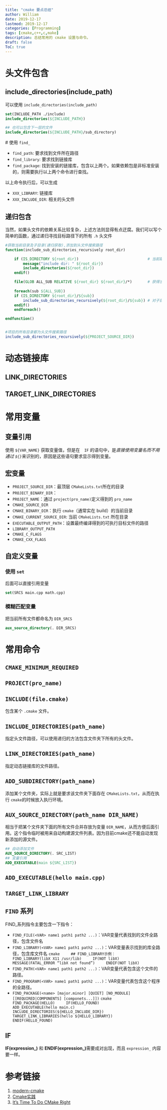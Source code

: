 ```yaml
---
title: "cmake 要点总结"
author: William
date: 2019-12-17
lastmod: 2019-12-17
categories: [Programming]
tags: [cmake,c++,c,make]
description: 总结常用的 cmake 设置与命令。 
draft: false
ToC: true
---
```




# 头文件包含

## include_directories(include_path)

可以使用 `include_directories(include_path)`

```cmake
set(INCLUDE_PATH ./include)
include_directories(${INCLUDE_PATH})

## 也可以包含下一层的文件
include_directories(${INCLUDE_PATH}/sub_directory)
```

 # 使用 `find_`

 - `find_path`: 要求找到文件所在路径
 - `find_library`: 要求找到链接库
 - `find_package`: 找到安装的链接库，包含以上两个。如果依赖包是非标准安装的，则需要执行以上两个命令进行查找。

 以上命令执行后，可以生成

 - `XXX_LIBRARY`: 链接库
 - `XXX_INCLUDE_DIR`: 相关的头文件




## 递归包含

当然，如果头文件的依赖关系比较复杂，上述方法则显得有点迂腐。我们可以写个简单的函数，通过递归寻找目标路径下的所有 `.h` 头文件

```cmake
#获取当前目录及子目录(递归获取),添加到头文件搜索路径
function(include_sub_directories_recursively root_dir)

    if (IS_DIRECTORY ${root_dir})                               # 当前路径是一个目录吗，是的话就加入到包含目录
        message("include dir: " ${root_dir})
        include_directories(${root_dir})
    endif()

    file(GLOB ALL_SUB RELATIVE ${root_dir} ${root_dir}/*)       # 获得当前目录下的所有文件，让如ALL_SUB列表中
    
    foreach(sub ${ALL_SUB})
    if (IS_DIRECTORY ${root_dir}/${sub})
        include_sub_directories_recursively(${root_dir}/${sub}) # 对子目录递归调用，包含
    endif()
    endforeach()

endfunction()


#项目的所有目录都为头文件搜索路径
include_sub_directories_recursively(${PROJECT_SOURCE_DIR})
```

# 动态链接库

## LINK_DIRECTORIES

## TARGET_LINK_DIRECTORIES



# 常用变量

## 变量引用

使用 `${VAR_NAME}` 获取变量值，但是在　`IF` 的语句中，是*直接使用变量名而不用通过 `${}`*来识别的，原因是这些语句要求显示得到变量。

## 宏变量

- `PROJECT_SOURCE_DIR`：最顶层 `CMakeLists.txt`所在的目录
- `PROJECT_BINARY_DIR`：
- `PROJECT_NAME`：通过 `project(pro_name)`定义得到的 `pro_name`
- `CMAKE_SOURCE_DIR`
- `CMAKE_BINARY_DIR`：执行 `cmake`（通常实在 build）的当前目录
- `CMAKE_CURRENT_SOURCE_DIR`: 当前 `CMakeLists.txt` 所在目录
- `EXECUTABLE_OUTPUT_PATH`：设置最终编译得到的可执行目标文件的路径
- `LIBRARY_OUTPUT_PATH`
- `CMAKE_C_FLAGS`
- `CMAKE_CXX_FLAGS`

## 自定义变量

### 使用 `set`

后面可以直接引用变量

```cmake
set(SRCS main.cpp math.cpp)
```

### 模糊匹配变量

把当前所有文件都命名为 `DIR_SRCS`

```cmake
aux_source_directory(. DIR_SRCS)
```

# 常用命令

## `CMAKE_MINIMUM_REQUIRED`

## `PROJECT(pro_name)`

## `INCLUDE(file.cmake)`

包含某个 `.cmake` 文件。

## `INCLUDE_DIRECTORIES(path_name)`

指定头文件路径，可以使用递归的方法包含文件夹下所有的头文件。

## `LINK_DIRECTORIES(path_name)`

指定动态链接库的文件路径。

## `ADD_SUBDIRECTORY(path_name)`

添加某个文件夹，实际上就是要求该文件夹下面存在 `CMakeLists.txt`，从而在执行 `cmake`的时候放入执行环境。

## `AUX_SOURCE_DIRECTORY(path_name DIR_NAME)`

相当于把某个文件夹下面的所有文件合并存放为变量 `DIR_NAME`，从而方便后面引用。这个指令临时被用来自动构建源文件列表。因为目前cmake还不能自动发现新添加的源文件。

```cmake
## 自动添加文件
AUX_SOURCE_DIRECTORY(. SRC_LIST)
## 变量引用
ADD_EXECUTABLE(main ${SRC_LIST})
```

## `ADD_EXECUTABLE(hello main.cpp)`

##  `TARGET_LINK_LIBRARY`

## `FIND` 系列

FIND_系列指令主要包含一下指令：

- `FIND_FILE(<VAR> name1 path1 path2 ...)`：VAR变量代表找到的文件全路径，包含文件名
- `FIND_LIBRARY(<VAR> name1 path1 path2 ...)`：VAR变量表示找到的库全路径，包含库文件名
    ```cmake
	## FIND_LIBRARY示例：
	FIND_LIBRARY(libX X11 /usr/lib)
	IF(NOT libX)
	MESSAGE(FATAL_ERROR “libX not found”)
	ENDIF(NOT libX)
	```
- `FIND_PATH(<VAR> name1 path1 path2 ...)`：VAR变量代表包含这个文件的路径。
- `FIND_PROGRAM(<VAR> name1 path1 path2 ...)`：VAR变量代表包含这个程序的全路径。
- `FIND_PACKAGE(<name> [major.minor] [QUIET] [NO_MODULE][[REQUIRED|COMPONENTS] [componets...]])`
    ```cmake
    FIND_PACKAGE(HELLO)
    IF(HELLO_FOUND)
    	ADD_EXECUTABLE(hello main.c)
        INCLUDE_DIRECTORIES(${HELLO_INCLUDE_DIR})
        TARGET_LINK_LIBRARIES(hello ${HELLO_LIBRARY})
    ENDIF(HELLO_FOUND)
    ```

## IF

**IF(expression_)** 和 **ENDIF(expression_)**需要成对出现，而且 `expression_` 内容要一样。

# 参考链接

1. [modern-cmake](https://cliutils.gitlab.io/modern-cmake/modern-cmake.pdf)
2. [Cmake实践](http://file.ncnynl.com/ros/CMake%20Practice.pdf)
3. [It's Time To Do CMake Right](https://pabloariasal.github.io/2018/02/19/its-time-to-do-cmake-right/)

